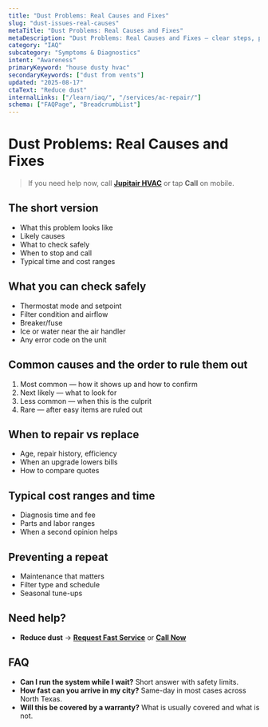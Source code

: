 ```yaml
---
title: "Dust Problems: Real Causes and Fixes"
slug: "dust-issues-real-causes"
metaTitle: "Dust Problems: Real Causes and Fixes"
metaDescription: "Dust Problems: Real Causes and Fixes — clear steps, practical fixes, and when to call a pro in North Texas."
category: "IAQ"
subcategory: "Symptoms & Diagnostics"
intent: "Awareness"
primaryKeyword: "house dusty hvac"
secondaryKeywords: ["dust from vents"]
updated: "2025-08-17"
ctaText: "Reduce dust"
internalLinks: ["/learn/iaq/", "/services/ac-repair/"]
schema: ["FAQPage", "BreadcrumbList"]
---
```

# Dust Problems: Real Causes and Fixes

> If you need help now, call **[Jupitair HVAC](/contact)** or tap **Call** on mobile.

## The short version
- What this problem looks like
- Likely causes
- What to check safely
- When to stop and call
- Typical time and cost ranges

## What you can check safely
- Thermostat mode and setpoint
- Filter condition and airflow
- Breaker/fuse
- Ice or water near the air handler
- Any error code on the unit

## Common causes and the order to rule them out
1. Most common — how it shows up and how to confirm
2. Next likely — what to look for
3. Less common — when this is the culprit
4. Rare — after easy items are ruled out

## When to repair vs replace
- Age, repair history, efficiency
- When an upgrade lowers bills
- How to compare quotes

## Typical cost ranges and time
- Diagnosis time and fee
- Parts and labor ranges
- When a second opinion helps

## Preventing a repeat
- Maintenance that matters
- Filter type and schedule
- Seasonal tune-ups

## Need help?
- **Reduce dust** → **[Request Fast Service](/contact)** or **[Call Now](tel:+1-XXX-XXX-XXXX)**

## FAQ
- **Can I run the system while I wait?** Short answer with safety limits.
- **How fast can you arrive in my city?** Same-day in most cases across North Texas.
- **Will this be covered by a warranty?** What is usually covered and what is not.
